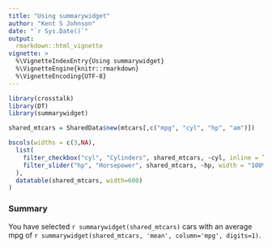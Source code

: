 ```yaml
---
title: "Using summarywidget"
author: "Kent S Johnson"
date: "`r Sys.Date()`"
output: 
  rmarkdown::html_vignette
vignette: >
  %\VignetteIndexEntry{Using summarywidget}
  %\VignetteEngine{knitr::rmarkdown}
  %\VignetteEncoding{UTF-8}
---
```


```r
library(crosstalk)
library(DT)
library(summarywidget)

shared_mtcars = SharedData$new(mtcars[,c("mpg", "cyl", "hp", "am")])

bscols(widths = c(3,NA),
  list(
    filter_checkbox("cyl", "Cylinders", shared_mtcars, ~cyl, inline = TRUE),
    filter_slider("hp", "Horsepower", shared_mtcars, ~hp, width = "100%")
  ),
  datatable(shared_mtcars, width=600)
)
```

### Summary

You have selected `r summarywidget(shared_mtcars)` cars with an average mpg of
`r summarywidget(shared_mtcars, 'mean', column='mpg', digits=1)`.
